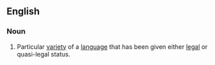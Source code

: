 ==English==
{{wikipedia}}

===Noun===
{{en-noun|sg=[[standard]] [[language]]|pl=[[standard languages]]}}

# Particular [[variety]] of a [[language]] that has been given either [[legal]] or quasi-legal status.